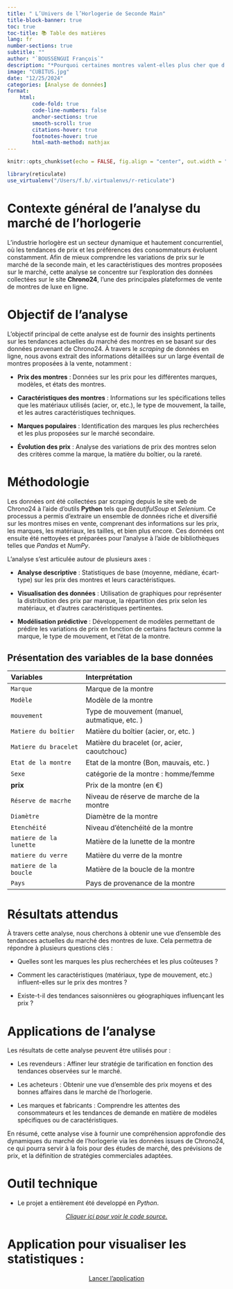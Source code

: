 ```yaml
---
title: " L’Univers de l’Horlogerie de Seconde Main"
title-block-banner: true
toc: true
toc-title: 📚 Table des matières
lang: fr
number-sections: true
subtitle: ""
author: "`BOUSSENGUI François`"
description: "*Pourquoi certaines montres valent-elles plus cher que d’autres ? Une analyse des facteurs de valorisation.*"
image: "CUBITUS.jpg"
date: "12/25/2024"
categories: [Analyse de données]
format:
    html:
        code-fold: true 
        code-line-numbers: false
        anchor-sections: true
        smooth-scroll: true
        citations-hover: true
        footnotes-hover: true
        html-math-method: mathjax
---
```


```r
knitr::opts_chunk$set(echo = FALSE, fig.align = "center", out.width = "100%")
```

```r
library(reticulate)
use_virtualenv("/Users/f.b/.virtualenvs/r-reticulate")
```

# **Contexte général de l’analyse du marché de l’horlogerie**

L’industrie horlogère est un secteur dynamique et hautement concurrentiel, où les tendances de prix et les préférences des consommateurs évoluent constamment. Afin de mieux comprendre les variations de prix sur le marché de la seconde main, et les caractéristiques des montres proposées sur le marché, cette analyse se concentre sur l’exploration des données collectées sur le site **Chrono24**, l’une des principales plateformes de vente de montres de luxe en ligne.

# **Objectif de l’analyse**

L’objectif principal de cette analyse est de fournir des insights pertinents sur les tendances actuelles du marché des montres en se basant sur des données provenant de Chrono24. À travers le *scraping* de données en ligne, nous avons extrait des informations détaillées sur un large éventail de montres proposées à la vente, notamment :

- **Prix des montres** : Données sur les prix pour les différentes marques, modèles, et états des montres.

-	**Caractéristiques des montres** : Informations sur les spécifications telles que les matériaux utilisés (acier, or, etc.), le type de mouvement, la taille, et les autres caractéristiques techniques.

- **Marques populaires** : Identification des marques les plus recherchées et les plus proposées sur le marché secondaire.

- **Évolution des prix** : Analyse des variations de prix des montres selon des critères comme la marque, la matière du boîtier, ou la rareté.

# **Méthodologie**

Les données ont été collectées par scraping depuis le site web de Chrono24 à l’aide d’outils **Python** tels que *BeautifulSoup* et *Selenium*. Ce processus a permis d’extraire un ensemble de données riche et diversifié sur les montres mises en vente, comprenant des informations sur les prix, les marques, les matériaux, les tailles, et bien plus encore. Ces données ont ensuite été nettoyées et préparées pour l’analyse à l’aide de bibliothèques telles que *Pandas* et *NumPy*.

L’analyse s’est articulée autour de plusieurs axes :

- **Analyse descriptive** : Statistiques de base (moyenne, médiane, écart-type) sur les prix des montres et leurs caractéristiques.

- **Visualisation des données** : Utilisation de graphiques pour représenter la distribution des prix par marque, la répartition des prix selon les matériaux, et d’autres caractéristiques pertinentes.

- **Modélisation prédictive** : Développement de modèles permettant de prédire les variations de prix en fonction de certains facteurs comme la marque, le type de mouvement, et l’état de la montre.

::: {.callout-tip icon="false" collapse="true"}

## Présentation des variables de la base données

| Variables               | Interprétation                                |
|:------------------------|:----------------------------------------------|
| `Marque`                | Marque de la montre                           |
| `Modèle`                | Modèle de la montre                           |
| `mouvement`             | Type de mouvement (manuel, autmatique, etc. ) |
| `Matiere du boîtier`    | Matière du boîtier (acier, or, etc. )         |
| `Matiere du bracelet`   | Matière du bracelet (or, acier, caoutchouc)   |
| `Etat de la montre`     | Etat de la montre (Bon, mauvais, etc. )       |
| `Sexe`                  | catégorie de la montre : homme/femme          |
| **prix**                | Prix de la montre (en €)                      |
| `Réserve de macrhe`     | Niveau de réserve de marche de la montre      |
| `Diamètre`              | Diamètre de la montre                         |
| `Etenchéité`            | Niveau d'étenchéité de la montre              |
| `matiere de la lunette` | Matière de la lunette de la montre            |
| `matiere du verre`      | Matière du verre de la montre                 |
| `matiere de la boucle`  | Matière de la boucle de la montre             |
| `Pays`                  | Pays de provenance de la montre |

:::

# **Résultats attendus**

À travers cette analyse, nous cherchons à obtenir une vue d’ensemble des tendances actuelles du marché des montres de luxe. Cela permettra de répondre à plusieurs questions clés :

- Quelles sont les marques les plus recherchées et les plus coûteuses ?
	 
- Comment les caractéristiques (matériaux, type de mouvement, etc.) influent-elles sur le prix des montres ?
	
- Existe-t-il des tendances saisonnières ou géographiques influençant les prix ?
	

# **Applications de l’analyse**

Les résultats de cette analyse peuvent être utilisés pour :

- Les revendeurs : Affiner leur stratégie de tarification en fonction des tendances observées sur le marché.
	
- Les acheteurs : Obtenir une vue d’ensemble des prix moyens et des bonnes affaires dans le marché de l’horlogerie.
	
- Les marques et fabricants : Comprendre les attentes des consommateurs et les tendances de demande en matière de modèles spécifiques ou de caractéristiques.

En résumé, cette analyse vise à fournir une compréhension approfondie des dynamiques du marché de l’horlogerie via les données issues de Chrono24, ce qui pourra servir à la fois pour des études de marché, des prévisions de prix, et la définition de stratégies commerciales adaptées.
             


# **Outil technique**

-   Le projet a entièrement été developpé en *Python*.

::: {style="text-align:center;"}
[*Cliquer ici pour voir le code source.*](https://github.com/Francois-b-24/Clock_industry-second_hand/tree/main)
:::



# **Application pour visualiser les statistiques :**  

::: {style="text-align:center;"}
[Lancer l'application](https://watchapp.streamlit.app/)
:::
